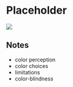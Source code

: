 # Placeholder {#placeholder}

![](images/banners/banner_color.png)

## Notes

- color perception
- color choices
- limitations
- color-blindness







